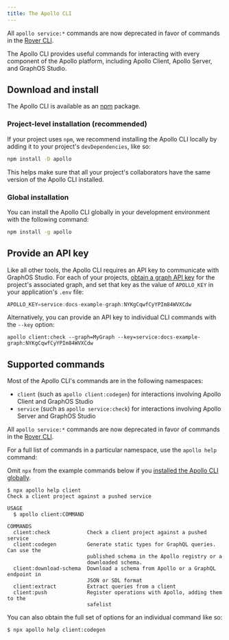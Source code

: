 ```yaml
---
title: The Apollo CLI
---
```


<Caution>

All `apollo service:*` commands are now deprecated in favor of commands in the [Rover CLI](/rover/).

</Caution>

The Apollo CLI provides useful commands for interacting with every component of the Apollo platform, including Apollo Client, Apollo Server, and GraphOS Studio.

## Download and install

The Apollo CLI is available as an [npm](https://www.npmjs.com/get-npm) package.

### Project-level installation (recommended)

If your project uses `npm`, we recommend installing the Apollo CLI locally by adding it to your project's `devDependencies`, like so:

```bash showLineNumbers=false
npm install -D apollo
```

This helps make sure that all your project's collaborators have the same version of the Apollo CLI installed.

### Global installation

You can install the Apollo CLI globally in your development environment with the following command:

```bash showLineNumbers=false
npm install -g apollo
```

## Provide an API key

Like all other tools, the Apollo CLI requires an API key to communicate with GraphOS Studio. For each of your projects, [obtain a graph API key](/graphos/api-keys/#graph-api-keys) for the project's associated graph, and set that key as the value of `APOLLO_KEY` in your application's `.env` file:

```js title=".env"
APOLLO_KEY=service:docs-example-graph:NYKgCqwfCyYPIm84WVXCdw
```

Alternatively, you can provide an API key to individual CLI commands with the `--key` option:

```
apollo client:check --graph=MyGraph --key=service:docs-example-graph:NYKgCqwfCyYPIm84WVXCdw
```

## Supported commands

Most of the Apollo CLI's commands are in the following namespaces:

- `client` (such as `apollo client:codegen`) for interactions involving Apollo Client and GraphOS Studio
- `service` (such as `apollo service:check`) for interactions involving Apollo Server and GraphOS Studio

<Caution>

All `apollo service:*` commands are now deprecated in favor of commands in the [Rover CLI](/rover/).

</Caution>

For a full list of commands in a particular namespace, use the `apollo help` command:

<Note>

Omit `npx` from the example commands below if you [installed the Apollo CLI globally](#global-installation).

</Note>

```
$ npx apollo help client
Check a client project against a pushed service

USAGE
  $ apollo client:COMMAND

COMMANDS
  client:check            Check a client project against a pushed service
  client:codegen          Generate static types for GraphQL queries. Can use the
                          published schema in the Apollo registry or a
                          downloaded schema.
  client:download-schema  Download a schema from Apollo or a GraphQL endpoint in
                          JSON or SDL format
  client:extract          Extract queries from a client
  client:push             Register operations with Apollo, adding them to the
                          safelist
```

You can also obtain the full set of options for an individual command like so:

```
$ npx apollo help client:codegen
```
